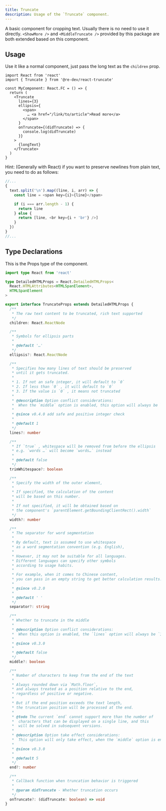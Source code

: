 ```yaml
---
title: Truncate
description: Usage of the `Truncate` component.
---
```


A basic component for cropping text. Usually there is no need to use it directly. `<ShowMore />` and `<MiddleTruncate />` provided by this package are both extended based on this component.

## Usage

Use it like a normal component, just pass the long text as the `children` prop.

```tsx
import React from 'react'
import { Truncate } from '@re-dev/react-truncate'

const MyComponent: React.FC = () => {
  return (
    <Truncate
      lines={3}
      ellipsis={
        <span>
          … <a href="/link/to/article">Read more</a>
        </span>
      }
      onTruncate={(didTruncate) => {
        console.log(didTruncate)
      }}
    >
      {longText}
    </Truncate>
  )
}
```

Hint: (Generally with React) if you want to preserve newlines from plain text, you need to do as follows:

```js
//...
{
  text.split('\n').map((line, i, arr) => {
    const line = <span key={i}>{line}</span>

    if (i === arr.length - 1) {
      return line
    } else {
      return [line, <br key={i + 'br'} />]
    }
  })
}
//...
```

## Type Declarations

This is the Props type of the component.

```ts
import type React from 'react'

type DetailedHTMLProps = React.DetailedHTMLProps<
  React.HTMLAttributes<HTMLSpanElement>,
  HTMLSpanElement
>

export interface TruncateProps extends DetailedHTMLProps {
  /**
   * The raw text content to be truncated, rich text supported
   */
  children: React.ReactNode

  /**
   * Symbols for ellipsis parts
   *
   * @default '…'
   */
  ellipsis?: React.ReactNode

  /**
   * Specifies how many lines of text should be preserved
   * until it gets truncated.
   *
   * 1. If not an safe integer, it will default to `0`
   * 2. If less than `0` , it will default to `0`
   * 3. If the value is `0` , it means not truncated
   *
   * @description Option conflict considerations:
   *  When the `middle` option is enabled, this option will always be `1`
   *
   * @since v0.4.0 add safe and positive integer check
   *
   * @default 1
   */
  lines?: number

  /**
   * If `true` , whitespace will be removed from before the ellipsis
   * e.g. `words …` will become `words…` instead
   *
   * @default false
   */
  trimWhitespace?: boolean

  /**
   * Specify the width of the outer element,
   *
   * If specified, the calculation of the content
   * will be based on this number.
   *
   * If not specified, it will be obtained based on
   * the component's `parentElement.getBoundingClientRect().width`
   */
  width?: number

  /**
   * The separator for word segmentation
   *
   * By default, text is assumed to use whitespace
   * as a word segmentation convention (e.g. English),
   *
   * However, it may not be suitable for all languages.
   * Different languages can specify other symbols
   * according to usage habits.
   *
   * For example, when it comes to Chinese content,
   * you can pass in an empty string to get better calculation results.
   *
   * @since v0.2.0
   *
   * @default ' '
   */
  separator?: string

  /**
   * Whether to truncate in the middle
   *
   * @description Option conflict considerations:
   *  When this option is enabled, the `lines` option will always be `1`
   *
   * @since v0.3.0
   *
   * @default false
   */
  middle?: boolean

  /**
   * Number of characters to keep from the end of the text
   *
   * Always rounded down via `Math.floor`,
   * and always treated as a position relative to the end,
   * regardless of positive or negative.
   *
   * But if the end position exceeds the text length,
   * the truncation position will be processed at the end.
   *
   * @todo The current `end` cannot support more than the number of
   *  characters that can be displayed on a single line, and this
   *  will be solved in subsequent versions.
   *
   * @description Option take effect considerations:
   *  This option will only take effect, when the `middle` option is enabled
   *
   * @since v0.3.0
   *
   * @default 5
   */
  end?: number

  /**
   * Callback function when truncation behavior is triggered
   *
   * @param didTruncate - Whether truncation occurs
   */
  onTruncate?: (didTruncate: boolean) => void
}
```
